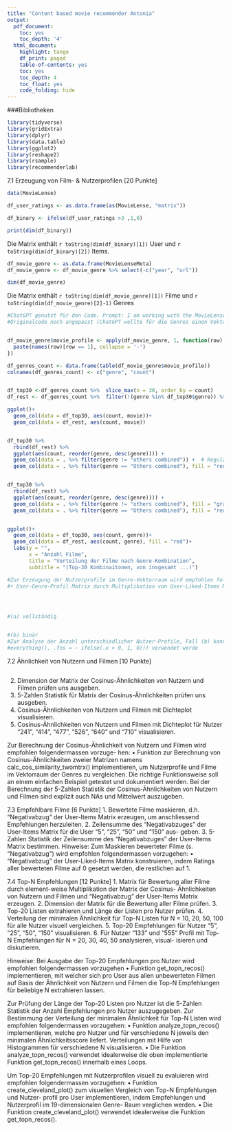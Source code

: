 ```yaml
---
title: "Content based movie recommender Antonia"
output:
  pdf_document:
    toc: yes
    toc_depth: '4'
  html_document:
    highlight: tango
    df_print: paged
    table-of-contents: yes
    toc: yes
    toc_depth: 4
    toc_float: yes
    code_folding: hide
---
```


###Bibliotheken
```r
library(tidyverse)
library(gridExtra)
library(dplyr)
library(data.table)
library(ggplot2)
library(reshape2)
library(rsample)
library(recommenderlab)
```


7.1 Erzeugung von Film- & Nutzerprofilen [20 Punkte]


```r
data(MovieLense)

df_user_ratings <- as.data.frame(as(MovieLense, "matrix"))

```

```r
df_binary <- ifelse(df_user_ratings >3 ,1,0)

```


```r
print(dim(df_binary))
```
Die Matrix enthält `r toString(dim(df_binary)[1])` User und `r toString(dim(df_binary)[2])` Items. 

```r
df_movie_genre <- as.data.frame(MovieLenseMeta)
df_movie_genre <- df_movie_genre %>% select(-c("year", "url"))

```


```r
dim(df_movie_genre)

```
Die Matrix enthält `r toString(dim(df_movie_genre)[1])` Filme und `r toString(dim(df_movie_genre)[2]-1)` Genres  


```r
#ChatGPT genutzt für den Code. Prompt: I am working with the MovieLense dataframe and I need to modify the MovieLenseMeta dataframe to have an additional column with the combination of genres. so if a movie has "Action" and "Adventure" as their genres, the column should have "Action-Adventure" as value. can you help me write this code?
#Originalcode noch angepasst (ChatGPT wollte für die Genres einen Vektor schreiben mit den expliziten Genre-Namen. Da aber die Titel Spalte keine 1er enthält habe ich es weggelelassen)


df_movie_genre$movie_profile <- apply(df_movie_genre, 1, function(row) {
  paste(names(row)[row == 1], collapse = '-')
})

df_genres_count <- data.frame(table(df_movie_genre$movie_profile))
colnames(df_genres_count) <- c("genre", "count")


df_top30 <-df_genres_count %>%  slice_max(n = 30, order_by = count) 
df_rest <- df_genres_count %>%  filter(!(genre %in% df_top30$genre)) %>% summarise("count" = sum(count)) %>% mutate(genre = "Others combined")

ggplot()+
  geom_col(data = df_top30, aes(count, movie))+
  geom_col(data = df_rest, aes(count, movie))


df_top30 %>% 
  rbind(df_rest) %>% 
  ggplot(aes(count, reorder(genre, desc(genre)))) +
  geom_col(data = . %>% filter(genre != "others combined")) +  # Regular bars
  geom_col(data = . %>% filter(genre == "Others combined"), fill = "red")   # Highlighted 


df_top30 %>% 
  rbind(df_rest) %>% 
  ggplot(aes(count, reorder(genre, desc(genre)))) +
  geom_col(data = . %>% filter(genre != "others combined"), fill = "gray") +  # Regular bars
  geom_col(data = . %>% filter(genre == "Others combined"), fill = "red")   # Highlighted 


ggplot()+
  geom_col(data = df_top30, aes(count, genre))+
  geom_col(data = df_rest, aes(count, genre), fill = "red")+
  labs(y = "",
       x = "Anzahl Filme",
       title = "Verteilung der Filme nach Genre-Kombination",
       subtitle = "(Top-30 Kombinaitonen, von insgesamt ...)")

```

```r
#Zur Erzeugung der Nutzerprofile im Genre-Vektorraum wird empfohlen folgendermassen vorzugehen: 
#• User-Genre-Profil Matrix durch Multiplikation von User-Liked-Items Matrix und Movie-Genre Matrix erzeugen.




```

```r

```


```r
#(a) vollständig


#(b) binär 
#Zur Analyse der Anzahl unterschiedlicher Nutzer-Profile, Fall (b) kann z.B. mutate(across(.cols =
#everything(), .fns = ~ ifelse(.x > 0, 1, 0))) verwendet werde


```


7.2 Ähnlichkeit von Nutzern und Filmen [10 Punkte]
```r

```


2. Dimension der Matrix der Cosinus-Ähnlichkeiten von Nutzern und Filmen prüfen uns ausgeben.
3. 5-Zahlen Statistik für Matrix der Cosinus-Ähnlichkeiten prüfen uns ausgeben.
4. Cosinus-Ähnlichkeiten von Nutzern und Filmen mit Dichteplot visualisieren.
5. Cosinus-Ähnlichkeiten von Nutzern und Filmen mit Dichteplot für Nutzer “241”, “414”, “477”, “526”,
“640” und “710” visualisieren.



Zur Berechnung der Cosinus-Ähnlichkeit von Nutzern und Filmen wird empfohlen folgendermassen vorzuge-
hen:
• Funktion zur Berechnung von Cosinus-Ähnlichkeiten zweier Matrizen namens calc_cos_similarity_twomtrx()
implementieren, um Nutzerprofile und Filme im Vektorraum der Genres zu vergleichen. Die richtige
Funktionsweise soll an einem einfachen Beispiel getestet und dokumentiert werden.
Bei der Berechnung der 5-Zahlen Statistik der Cosinus-Ähnlichkeiten von Nutzern und Filmen sind explizit
auch NAs und Mittelwert auszugeben.



7.3 Empfehlbare Filme [6 Punkte]
1. Bewertete Filme maskieren, d.h. “Negativabzug” der User-Items Matrix erzeugen, um anschliessend
Empfehlungen herzuleiten.
2. Zeilensumme des “Negativabzuges” der User-Items Matrix für die User “5”, “25”, “50” und “150” aus-
geben.
3. 5-Zahlen Statistik der Zeilensumme des “Negativabzuges” der User-Items Matrix bestimmen.
Hinweise:
Zum Maskieren bewerteter Filme (s. “Negativabzug”) wird empfohlen folgendermassen vorzugehen:
• “Negativabzug” der User-Liked-Items Matrix konstruieren, indem Ratings aller bewerteten Filme auf 0
gesetzt werden, die restlichen auf 1.




7.4 Top-N Empfehlungen [12 Punkte]
1. Matrix für Bewertung aller Filme durch element-weise Multiplikation der Matrix der Cosinus-
Ähnlichkeiten von Nutzern und Filmen und “Negativabzug” der User-Items Matrix erzeugen.
2. Dimension der Matrix für die Bewertung aller Filme prüfen.
3. Top-20 Listen extrahieren und Länge der Listen pro Nutzer prüfen.
4. Verteilung der minimalen Ähnlichkeit für Top-N Listen für N = 10, 20, 50, 100 für alle Nutzer visuell
vergleichen.
5. Top-20 Empfehlungen für Nutzer “5”, “25”, “50”, “150” visualisieren.
6. Für Nutzer “133” und “555” Profil mit Top-N Empfehlungen für N = 20, 30, 40, 50 analysieren, visual-
isieren und diskutieren.


Hinweise:
Bei Ausgabe der Top-20 Empfehlungen pro Nutzer wird empfohlen folgendermassen vorzugehen
• Funktion get_topn_recos() implementieren, mit welcher sich pro User aus allen unbewerteten Filmen
auf Basis der Ähnlichkeit von Nutzern und Filmen die Top-N Empfehlungen für beliebige N extrahieren
lassen.

Zur Prüfung der Länge der Top-20 Listen pro Nutzer ist die 5-Zahlen Statistik der Anzahl Empfehlungen pro
Nutzer auszugegeben.
Zur Bestimmung der Verteilung der minimalen Ähnlichkeit für Top-N Listen wird empfohlen folgendermassen
vorzugehen:
• Funktion analyze_topn_recos() implementieren, welche pro Nutzer und für verschiedene N jeweils
den minimalen Ähnlichkeitsscore liefert. Verteilungen mit Hilfe von Histogrammen für verschiedene N
visualisieren.
• Die Funktion analyze_topn_recos() verwendet idealerweise die oben implementierte Funktion
get_topn_recos() innerhalb eines Loops.

Um Top-20 Empfehlungen mit Nutzerprofilen visuell zu evaluieren wird empfohlen folgendermassen
vorzugehen:
• Funktion create_cleveland_plot() zum visuellen Vergleich von Top-N Empfehlungen und Nutzer-
profil pro User implementieren, indem Empfehlungen und Nutzerprofil im 19-dimensionalen Genre-
Raum verglichen werden.
• Die Funktion create_cleveland_plot() verwendet idealerweise die Funktion get_topn_recos().

